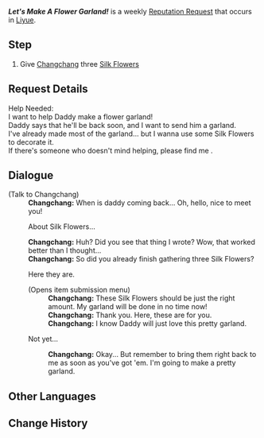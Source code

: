 {{Quest Infobox
|id            = 71700
|image         = Changchang Icon.png
|type          = World
|group         = Request
|startLocation = [[Liyue Harbor]], [[Liyue]]
|region        = Liyue
|area          = Sea of Clouds
|subarea       = Liyue Harbor
|characters    = Changchang; Traveler
|rep           = Liyue
|mora          = 20,000
}}
'''''Let's Make A Flower Garland!''''' is a weekly [[Reputation Request]] that occurs in [[Liyue]].

==Step==
# Give [[Changchang]] three [[Silk Flower]]s

==Request Details==
Help Needed:<br />
I want to help Daddy make a flower garland!<br />
Daddy says that he'll be back soon, and I want to send him a garland.<br />
I've already made most of the garland... but I wanna use some Silk Flowers to decorate it.<br />
If there's someone who doesn't mind helping, please find me {{Color|buzzword|three Silk Flowers}}.

==Dialogue==
{{Quest Description|[[Liyue Harbor]]'s [[Changchang]] needs three [[Silk Flower]]s.}}
{{Dialogue start}}
;(Talk to Changchang)
:'''Changchang:''' When is daddy coming back... Oh, hello, nice to meet you!
:{{DIcon|Quest}} About Silk Flowers...
:'''Changchang:''' Huh? Did you see that thing I wrote? Wow, that worked better than I thought...
:'''Changchang:''' So did you already finish gathering three Silk Flowers?
:{{DIcon|Quest}} Here they are.
:;(Opens item submission menu)
::'''Changchang:''' These Silk Flowers should be just the right amount. My garland will be done in no time now!
::'''Changchang:''' Thank you. Here, these are for you.
::'''Changchang:''' I know Daddy will just love this pretty garland.
:{{DIcon}} Not yet...
::'''Changchang:''' Okay... But remember to bring them right back to me as soon as you've got 'em. I'm going to make a pretty garland.
{{Dialogue end}}

==Other Languages==
{{Other Languages
|en      = Let's Make A Flower Garland!
|zhs     = 畅畅想要编花环！
|zhs_rm  = Chàngchàng Xiǎngyào Biān Huāhuán!
|zht     = 暢暢想要編花環！
|zht_rm  = Chàngchàng Xiǎngyào Biān Huāhuán!
|zh_tl   = Changchang Wants to Make a Wreath!
|ja      = チャンチャンが花の冠を作りたい！
|ja_rm   = Chanchan ga Hana no Kanmuri wo Tsukuritai!
|ja_tl   = Changchang Wants to Make a Flower Crown!
|ko      = 화환을 만들고픈 창아!
|ko_rm   = Hwahwaneul Mandeulgopeun Chang'a!
|ko_tl   = Changchang Who Wants to Make a Flower Crown!
|es      = ¡Changchang quiere una guirnalda!
|es_tl   = Changchang Wants a Garland!
|fr      = Faisons une couronne de fleurs&nbsp;!
|fr_tl   = Let's Make a Wreath of Flowers!
|ru      = Давай сделаем венок!
|ru_tl   = Let's Make a Flower Crown!
|th      = Changchang อยากร้อยมาลัย!
|th_rm   = 
|th_tl   = 
|vi      = Changchang muốn làm một vòng hoa!
|vi_tl   = 
|de      = Changchang will einen Blumenkranz basteln
|de_tl   = Changchang Wants To Craft A Flower Garland
|id      = Ayo Buat Mahkota Bunga!
|id_tl   = Let's Make A Flower Garland!
|pt      = Changchang quer uma Grinalda de Flores!
|pt_tl   = Changchang Wants a Flower Garland!
|tr      = Çelenk Yapalım!
|tr_tl   = 
|it      = Facciamo una ghirlanda di fiori!
|it_tl   = 
}}

==Change History==
{{Change History|1.1}}